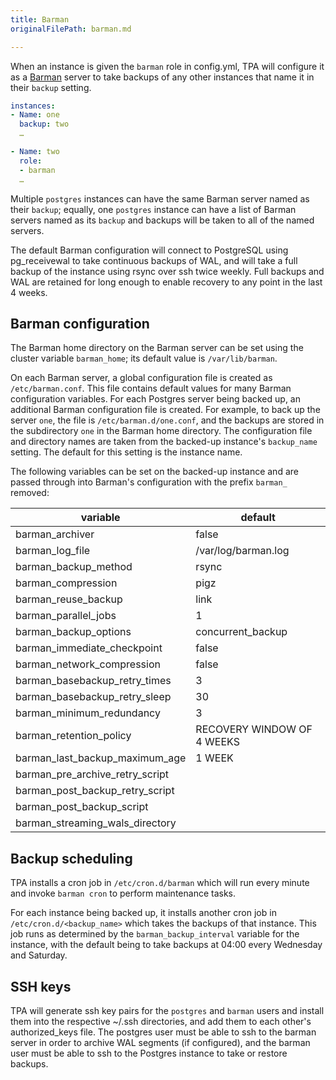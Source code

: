 ```yaml
---
title: Barman
originalFilePath: barman.md

---
```


When an instance is given the `barman` role in config.yml, TPA will
configure it as a [Barman](https://pgbarman.org/) server to take backups
of any other instances that name it in their `backup` setting.

```yaml
instances:
- Name: one
  backup: two
  …

- Name: two
  role:
  - barman
  …
```

Multiple `postgres` instances can have the same Barman server named as
their `backup`; equally, one `postgres` instance can have a list of
Barman servers named as its `backup` and backups will be taken to all
of the named servers.

The default Barman configuration will connect to PostgreSQL using
pg_receivewal to take continuous backups of WAL, and will take a full
backup of the instance using rsync over ssh twice weekly. Full backups
and WAL are retained for long enough to enable recovery to any point in
the last 4 weeks.

## Barman configuration

The Barman home directory on the Barman server can be set using the
cluster variable `barman_home`; its default value is `/var/lib/barman`.

On each Barman server, a global configuration file is created
as `/etc/barman.conf`. This file contains default values for many Barman
configuration variables. For each Postgres server being backed up,
an additional Barman configuration file is created. For example, to back up the
server `one`, the file is `/etc/barman.d/one.conf`, and the backups
are stored in the subdirectory `one` in the Barman home directory. The
configuration file and directory names are taken from the backed-up instance's
`backup_name` setting. The default for this setting is the instance name.

The following variables can be set on the backed-up instance and are
passed through into Barman's configuration with the prefix `barman_`
removed:

| variable                        | default                    |
| ------------------------------- | -------------------------- |
| barman_archiver                 | false                      |
| barman_log_file                 | /var/log/barman.log        |
| barman_backup_method            | rsync                      |
| barman_compression              | pigz                       |
| barman_reuse_backup             | link                       |
| barman_parallel_jobs            | 1                          |
| barman_backup_options           | concurrent_backup          |
| barman_immediate_checkpoint     | false                      |
| barman_network_compression      | false                      |
| barman_basebackup_retry_times   | 3                          |
| barman_basebackup_retry_sleep   | 30                         |
| barman_minimum_redundancy       | 3                          |
| barman_retention_policy         | RECOVERY WINDOW OF 4 WEEKS |
| barman_last_backup_maximum_age  | 1 WEEK                     |
| barman_pre_archive_retry_script |                            |
| barman_post_backup_retry_script |                            |
| barman_post_backup_script       |                            |
| barman_streaming_wals_directory |                            |

## Backup scheduling

TPA installs a cron job in `/etc/cron.d/barman` which will run every
minute and invoke `barman cron` to perform maintenance tasks.

For each instance being backed up, it installs another cron job in
`/etc/cron.d/<backup_name>` which takes the backups of that instance.
This job runs as determined by the `barman_backup_interval` variable for
the instance, with the default being to take backups at 04:00 every
Wednesday and Saturday.

## SSH keys

TPA will generate ssh key pairs for the `postgres` and `barman`
users and install them into the respective ~/.ssh directories, and add
them to each other's authorized_keys file. The postgres user must be
able to ssh to the barman server in order to archive WAL segments (if
configured), and the barman user must be able to ssh to the Postgres
instance to take or restore backups.
